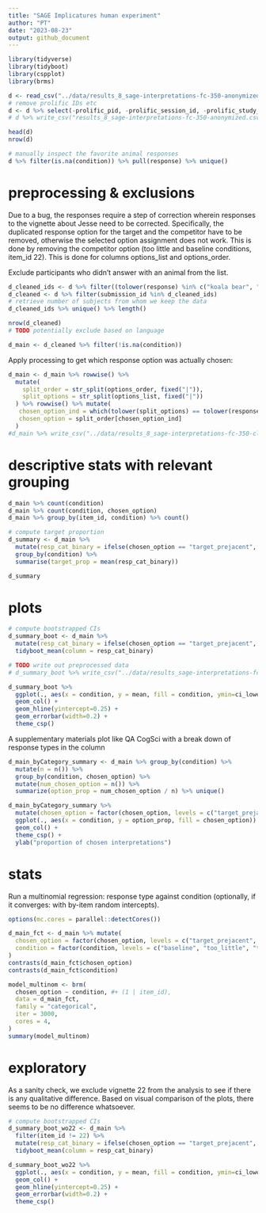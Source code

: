 ```yaml
---
title: "SAGE Implicatures human experiment"
author: "PT"
date: "2023-08-23"
output: github_document
---
```


```r
library(tidyverse)
library(tidyboot)
library(cspplot)
library(brms)
```

```r
d <- read_csv("../data/results_8_sage-interpretations-fc-350-anonymized.csv")
# remove prolific IDs etc
d <- d %>% select(-prolific_pid, -prolific_session_id, -prolific_study_id)
# d %>% write_csv("results_8_sage-interpretations-fc-350-anonymized.csv")

head(d)  
nrow(d)

# manually inspect the favorite animal responses
d %>% filter(is.na(condition)) %>% pull(response) %>% unique()
```

# preprocessing & exclusions

Due to a bug, the responses require a step of correction wherein responses to the vignette about Jesse need to be corrected. Specifically, the duplicated response option for the target and the competitor have to be removed, otherwise the selected option assignment does not work. This is done by removing the competitor option (too little and baseline conditions, item_id 22). This is done for columns options_list and options_order.

Exclude participants who didn't answer with an animal from the list.
```r
d_cleaned_ids <- d %>% filter((tolower(response) %in% c("koala bear", "kola", "kola bear", "kuala bear", "koala beat", "koala", "koala-bear", "kowala bear", "sloth", "sloths", "ant-eater", "ant eater", "anteater")) ) %>% pull(submission_id)
d_cleaned <- d %>% filter(submission_id %in% d_cleaned_ids)
# retrieve number of subjects from whom we keep the data
d_cleaned_ids %>% unique() %>% length()

nrow(d_cleaned)
# TODO potentially exclude based on language

d_main <- d_cleaned %>% filter(!is.na(condition))
```

Apply processing to get which response option was actually chosen: 
```r
d_main <- d_main %>% rowwise() %>%
  mutate(
    split_order = str_split(options_order, fixed("|")),
    split_options = str_split(options_list, fixed("|"))
  ) %>% rowwise() %>% mutate(
   chosen_option_ind = which(tolower(split_options) == tolower(response)),
   chosen_option = split_order[chosen_option_ind]
  )
#d_main %>% write_csv("../data/results_8_sage-interpretations-fc-350-cleaned.csv")
```

# descriptive stats with relevant grouping

```r
d_main %>% count(condition)
d_main %>% count(condition, chosen_option)
d_main %>% group_by(item_id, condition) %>% count()

# compute target proportion
d_summary <- d_main %>% 
  mutate(resp_cat_binary = ifelse(chosen_option == "target_prejacent", 1 , 0)) %>%
  group_by(condition) %>%
  summarise(target_prop = mean(resp_cat_binary))

d_summary
```

# plots

```r
# compute bootstrapped CIs
d_summary_boot <- d_main %>% 
  mutate(resp_cat_binary = ifelse(chosen_option == "target_prejacent", 1 , 0)) %>% group_by(condition) %>%
  tidyboot_mean(column = resp_cat_binary)

# TODO write out preprocessed data
# d_summary_boot %>% write_csv("../data/results_sage-interpretations-fc_350_summary.csv")

d_summary_boot %>%
  ggplot(., aes(x = condition, y = mean, fill = condition, ymin=ci_lower, ymax=ci_upper)) +
  geom_col() +
  geom_hline(yintercept=0.25) +
  geom_errorbar(width=0.2) +
  theme_csp()
```

A supplementary materials plot like QA CogSci with a break down of response types in the column
```r
d_main_byCategory_summary <- d_main %>% group_by(condition) %>%
  mutate(n = n()) %>%
  group_by(condition, chosen_option) %>%
  mutate(num_chosen_option = n()) %>%
  summarize(option_prop = num_chosen_option / n) %>% unique()

d_main_byCategory_summary %>%
  mutate(chosen_option = factor(chosen_option, levels = c("target_prejacent", "competitor_prejacent", "distractor_1_prejacent", "distractor_2_prejacent"), labels = c("target", "competitor", "distractor_1", "distractor_2"))) %>%
  ggplot(., aes(x = condition, y = option_prop, fill = chosen_option)) +
  geom_col() +
  theme_csp() +
  ylab("proportion of chosen interpretations") 
```

# stats

Run a multinomial regression: response type against condition (optionally, if it converges: with by-item random intercepts).
```r
options(mc.cores = parallel::detectCores())

d_main_fct <- d_main %>% mutate(
  chosen_option = factor(chosen_option, levels = c("target_prejacent", "competitor_prejacent", "distractor_1_prejacent", "distractor_2_prejacent")),
  condition = factor(condition, levels = c("baseline", "too_little", "too_much", "marked", "irrelevant"))
)
contrasts(d_main_fct$chosen_option)
contrasts(d_main_fct$condition)

model_multinom <- brm(
  chosen_option ~ condition, #+ (1 | item_id), 
  data = d_main_fct, 
  family = "categorical",
  iter = 3000,
  cores = 4,
)
summary(model_multinom)
```

# exploratory

As a sanity check, we exclude vignette 22 from the analysis to see if there is any qualitative difference. Based on visual comparison of the plots, there seems to be no difference whatsoever. 
```r
# compute bootstrapped CIs
d_summary_boot_wo22 <- d_main %>% 
  filter(item_id != 22) %>%
  mutate(resp_cat_binary = ifelse(chosen_option == "target_prejacent", 1 , 0)) %>% group_by(condition) %>%
  tidyboot_mean(column = resp_cat_binary)

d_summary_boot_wo22 %>%
  ggplot(., aes(x = condition, y = mean, fill = condition, ymin=ci_lower, ymax=ci_upper)) +
  geom_col() +
  geom_hline(yintercept=0.25) +
  geom_errorbar(width=0.2) +
  theme_csp()
```
